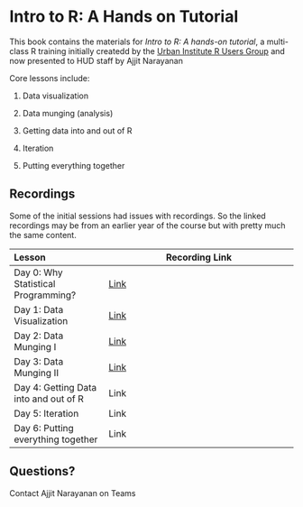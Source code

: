 # Intro to R: A Hands on Tutorial {.unnumbered}

This book contains the materials for *Intro to R: A hands-on tutorial*, a multi-class R training initially createdd by the [Urban Institute R Users Group](https://urbaninstitute.github.io/r-at-urban/) and now presented to HUD staff by Ajjit Narayanan

Core lessons include:

1.  Data visualization

2.  Data munging (analysis)

3.  Getting data into and out of R

4.  Iteration

5.  Putting everything together

## Recordings

Some of the initial sessions had issues with recordings. So the linked recordings may be from an earlier year of the course but with pretty much the same content.


| Lesson | Recording Link |
|:-------|----------------|
| Day 0: Why Statistical Programming? |  [Link](https://us02web.zoom.us/rec/play/ctHtGaZbt_GNzUWHts9byWbJgx09MtEzohC0vP1XIBGI7NFLosA523eVZ0SeZkWlBDDM-af_DMUmw1JV.bk2OSIsMToaPRYNF?canPlayFromShare=true&from=share_recording_detail&continueMode=true&componentName=rec-play&originRequestUrl=https%3A%2F%2Fus02web.zoom.us%2Frec%2Fshare%2F8YbXmIjZ5QQsHzCjCBGY8ySxvkdbdMSVqrEe24c2DvjnTNFlQudxNWY8aH9kSUsT.cWkx4dDdfv7gwPBW)|
| Day 1: Data Visualization |  [Link](https://us02web.zoom.us/rec/play/LheL1d4YSab7mEOlyv8kAqELs6uRg_GAFjqs9do6IHsn7VMb7sKONOZU4tbBRo244kJYnJEUKiVZXhMm.pYuGkv5_gwk_xA1P?canPlayFromShare=true&from=share_recording_detail&continueMode=true&componentName=rec-play&originRequestUrl=https%3A%2F%2Fus02web.zoom.us%2Frec%2Fshare%2F2CPW6Bq1kiQ9vAB2fXRgj32jAoX-x1rI_r-ETblusjEUMZtM1gCBtHVj7Ghv1C2X.Abn5RTrHm1gS3Sa9) |
| Day 2: Data Munging I |  [Link](https://hudgov.sharepoint.com/:v:/s/OGrp-pliddataandanalytics/EeuDHT92SbpIpWR-H0vN_nABabpe5oCcuIeueYRi9m4ZTQ?e=MB3uGc&nav=eyJyZWZlcnJhbEluZm8iOnsicmVmZXJyYWxBcHAiOiJTdHJlYW1XZWJBcHAiLCJyZWZlcnJhbFZpZXciOiJTaGFyZURpYWxvZyIsInJlZmVycmFsQXBwUGxhdGZvcm0iOiJXZWIiLCJyZWZlcnJhbE1vZGUiOiJ2aWV3In19) |
| Day 3: Data Munging II |  [Link](https://us02web.zoom.us/rec/play/dQgemYA2lmSmqbwyaklIK9G-5zAhasJwQx44YTtnQTp6WLuApZNWBO1u6TPsuXVfwGvE8Ku_rPPfc-sS.UxtH_vXFZ3EgbFi0?canPlayFromShare=true&from=share_recording_detail&continueMode=true&componentName=rec-play&originRequestUrl=https%3A%2F%2Fus02web.zoom.us%2Frec%2Fshare%2FTEJOPCeu09LcTJOY-8-0F7cXd7uRO2fF8ABF7XLLfPNl2ueII2t9iUQOrw6rEN4W.ji01U4oePAY-glCv) |
| Day 4: Getting Data into and out of R |  Link |
| Day 5: Iteration |  Link |
| Day 6: Putting everything together |  Link |



## Questions?

Contact Ajjit Narayanan on Teams

